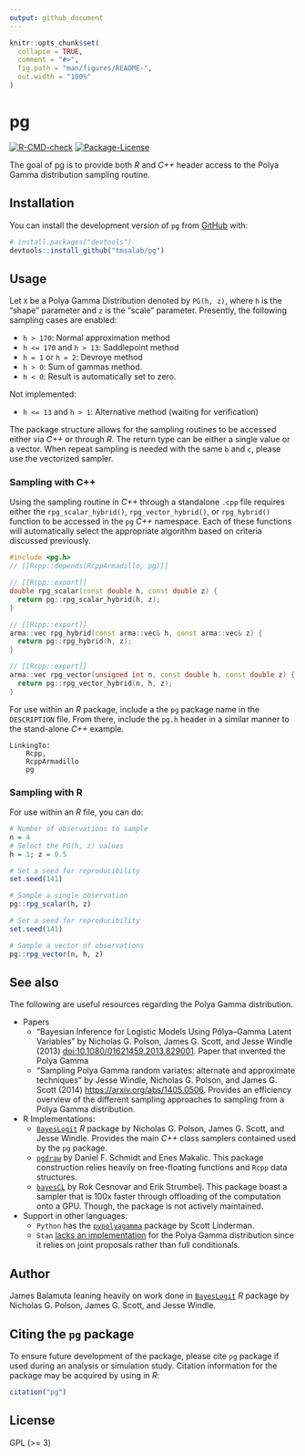 ```yaml
---
output: github_document
---
```


<!-- README.md is generated from README.Rmd. Please edit that file -->

```r
knitr::opts_chunk$set(
  collapse = TRUE,
  comment = "#>",
  fig.path = "man/figures/README-",
  out.width = "100%"
)
```

# pg

<!-- badges: start -->
[![R-CMD-check](https://github.com/tmsalab/pg/actions/workflows/R-CMD-check.yaml/badge.svg)](https://github.com/tmsalab/pg/actions/workflows/R-CMD-check.yaml)
[![Package-License](http://img.shields.io/badge/license-GPL%20(%3E=3)-brightgreen.svg?style=flat)](http://www.gnu.org/licenses/gpl-3.0.html)
<!-- badges: end -->

The goal of pg is to provide both _R_ and _C++_ header access to the Polya Gamma
distribution sampling routine.

## Installation

You can install the development version of `pg` from
[GitHub](https://github.com/) with:

```r
# install.packages("devtools")
devtools::install_github("tmsalab/pg")
```

## Usage

Let `X` be a Polya Gamma Distribution denoted by `PG(h, z)`, where `h` is the 
"shape" parameter and `z` is the "scale" parameter. Presently, the following 
sampling cases are enabled:

- `h > 170`: Normal approximation method
- `h <= 170` and `h > 13`: Saddlepoint method
- `h = 1` or `h = 2`: Devroye method
- `h > 0`: Sum of gammas method.
- `h < 0`: Result is automatically set to zero.

Not implemented:

- `h <= 13` and `h > 1`: Alternative method (waiting for verification)

The package structure allows for the sampling routines to be accessed
either via _C++_ or through _R_. The return type can be either a single
value or a vector. When repeat sampling is needed with the same `b` and `c`,
please use the vectorized sampler.

### Sampling with C++

Using the sampling routine in _C++_ through a standalone `.cpp` file requires
either the `rpg_scalar_hybrid()`, `rpg_vector_hybrid()`, or `rpg_hybrid()` function to be 
accessed in the `pg` _C++_ namespace. Each of these functions will automatically 
select the appropriate algorithm based on criteria discussed previously.

```cpp
#include <pg.h>
// [[Rcpp::depends(RcppArmadillo, pg)]]

// [[Rcpp::export]]
double rpg_scalar(const double h, const double z) {
  return pg::rpg_scalar_hybrid(h, z);
}

// [[Rcpp::export]]
arma::vec rpg_hybrid(const arma::vec& h, const arma::vec& z) {
  return pg::rpg_hybrid(h, z);
}

// [[Rcpp::export]]
arma::vec rpg_vector(unsigned int n, const double h, const double z) {
  return pg::rpg_vector_hybrid(n, h, z);
}
```

For use within an _R_ package, include a the `pg` package name in the
`DESCRIPTION` file. From there, include the `pg.h` header in a similar manner
to the stand-alone _C++_ example.

```
LinkingTo: 
    Rcpp,
    RcppArmadillo
    pg
```

### Sampling with R

For use within an _R_ file, you can do: 

```r
# Number of observations to sample
n = 4
# Select the PG(h, z) values
h = 1; z = 0.5

# Set a seed for reproducibility
set.seed(141)

# Sample a single observation
pg::rpg_scalar(h, z)

# Set a seed for reproducibility
set.seed(141)

# Sample a vector of observations
pg::rpg_vector(n, h, z)
```


## See also

The following are useful resources regarding the Polya Gamma distribution.

- Papers
    - "Bayesian Inference for Logistic Models Using Pólya–Gamma Latent Variables" 
      by Nicholas G. Polson, James G. Scott, and Jesse Windle (2013)
      [doi:10.1080/01621459.2013.829001](https://doi.org/10.1080/01621459.2013.829001). Paper that invented the Polya Gamma
    - "Sampling Polya Gamma random variates: alternate and approximate techniques"
      by Jesse Windle, Nicholas G. Polson, and James G. Scott (2014)
      <https://arxiv.org/abs/1405.0506>. Provides an efficiency overview of the
      different sampling approaches to sampling from a Polya Gamma distribution.
- R Implementations:
   - [`BayesLogit`](https://cran.r-project.org/package=BayesLogit) _R_ package by
      Nicholas G. Polson, James G. Scott, and Jesse Windle. Provides the
      main _C++_ class samplers contained used by the `pg` package.
   - [`pgdraw`](https://cran.r-project.org/package=pgdraw)
     by Daniel F. Schmidt and Enes Makalic. This package construction
     relies heavily on free-floating functions and `Rcpp` data structures.
   - [`bayesCL`](https://cran.r-project.org/package=bayesCL)
     by Rok Cesnovar and Erik Strumbelj. This package boast a sampler that
     is 100x faster through offloading of the computation onto a GPU. Though,
     the package is not actively maintained.
- Support in other languages:
    - `Python` has the [`pypolyagamma`](https://github.com/slinderman/pypolyagamma)
      package by Scott Linderman.
    - `Stan` [lacks an implementation](https://discourse.mc-stan.org/t/sampling-from-a-polya-gamma-distribution/8067) for the Polya Gamma distribution since it relies on joint proposals 
    rather than full conditionals.

## Author

James Balamuta leaning heavily on work done in
[`BayesLogit`](https://cran.r-project.org/package=BayesLogit) _R_ package by
Nicholas G. Polson, James G. Scott, and Jesse Windle.

## Citing the `pg` package

To ensure future development of the package, please cite `pg`
package if used during an analysis or simulation study. Citation
information for the package may be acquired by using in *R*:

``` r
citation("pg")
```

## License

GPL (\>= 3)

